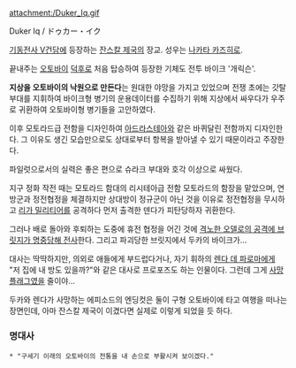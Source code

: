 attachment:/Duker_Iq.gif

Duker Iq / ドゥカー・イク

[[기동전사 V건담]]에 등장하는 [[잔스칼 제국]]의 장교. 성우는 [[나카타 카즈히로]].

끝내주는 [[오토바이]] [[덕후]]로 처음 탑승하여 등장한 기체도 전투 바이크 '개릭슨'.

'''지상을 오토바이의 낙원으로 만든다'''는 원대한 야망을 가지고 있었으며 전쟁 초에는 갓탈 부대를 지휘하여 바이크형 병기의 운용데이터를 수집하기 위해 지상에서 싸우다가 우주로 귀환하여 오토바이형 병기들을 고안하였다.

이후 모토라드급 전함을 디자인하여 [[아드라스테아]]와 같은 바퀴달린 전함까지 디자인한다. 그 이유도 생긴 모습만으로도 상대로부터 항복을 받아낼 수 있기 때문이라고 주장한다.

파일럿으로서의 실력은 좋은 편으로 슈라크 부대와 호각 이상으로 싸웠다.

지구 정화 작전 때는 모토라드 함대의 리시테아급 전함 모토라드의 함장을 맡았으며, 연방군과 정전협정을 체결하지만 상대방이 정규군이 아닌 것을 이유로 정전협정을 무시하고 [[리가 밀리티어]]를 공격하다 먼저 출격한 덴다가 피탄당하자 귀환한다.

그러나 배로 돌아와 후퇴하는 도중에 휴전 협정을 어긴 것에 [http://bbs2.ruliweb.daum.net/gaia/do/ruliweb/family/230/read?articleId=13291759&bbsId=G005&itemId=75&pageIndex=1 격노한 오델로의 공격에 브릿지가 명중당해 전사]한다. 그리고 파괴당한 브릿지에서 두카의 바이크가...

대사는 딱딱하지만, 의외로 애들에게 부드럽다거나, 자기 휘하의 [[렌다 데 파로마]]에게 "저 집에 내 방도 있을까?"와 같은 대사로 프로포즈도 하는 인물이다. 그런데 그게 [[사망 플래그]]였을 줄이야...

두카와 렌다가 사망하는 에피소드의 엔딩컷은 둘이 구형 오토바이에 타고 여행을 떠나는 장면인데, 아마 잔스칼 제국이 이겼다면 실제로 이렇게 되었을 듯 하다.

=== 명대사 ===
 * "구세기 이래의 오토바이의 전통을 내 손으로 부활시켜 보이겠다."
